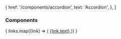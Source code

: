   {
    href: '/components/accordion',
    text: 'Accordion',
  },
]

<aside class="sticky top-14 left-0 h-[calc(100vh-3.5rem)] w-61 p-8 box-border overflow-y-auto b-r-1 b-r-solid b-r-border">
  <h3 class="!mt-0 !mb-1 py-1 px-2 text-sm font-bold"> Components </h3>
  {
    links.map((link) => (
      <a
        href={link.href}
        class={'block py-1 px-2 leading-5 text-sm'}
      >
        {link.text}
      </a>
    ))
  }
</aside>
